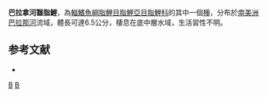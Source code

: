 {{Speciesbox 
| taxon = Bryconamericus sylvicola
| status = NE
| status_system = IUCN3.1
| authority =  [[Braga|Braga]], 1998
| synonyms = 
}}
'''巴拉拿河齧脂鯉'''，為[[輻鰭魚綱|輻鰭魚綱]][[脂鯉目|脂鯉目]][[脂鯉亞目|脂鯉亞目]][[脂鯉科|脂鯉科]]的其中一個[[種|種]]，分布於[[南美洲|南美洲]][[巴拉那河|巴拉那河]]流域，體長可達6.5公分，棲息在底中層水域，生活習性不明。

==参考文献==
{{refbegin}}
*{{FishBase_species|genus=Bryconamericus|species=sylvicola|year=2014|month=1}}
{{refend}}

{{Taxonbar|from=Q5392019}}

[[Category:齧脂鯉屬|B]]
[[Category:1998年描述的鱼类|B]]


{{魚類小作品}}